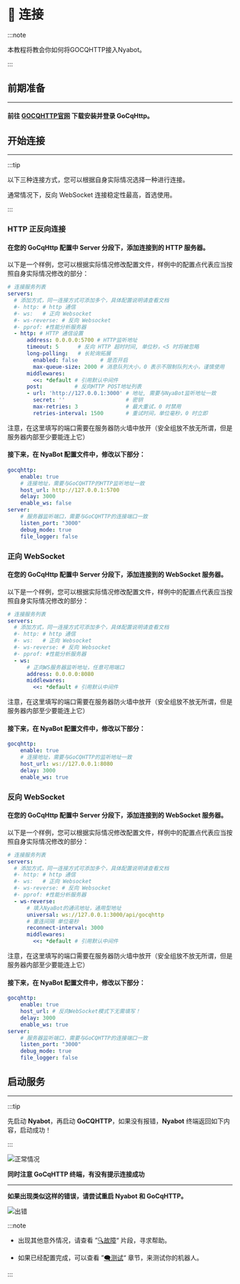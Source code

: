 # 🔗 连接

:::note

本教程将教会你如何将GOCQHTTP接入Nyabot。

:::

## 前期准备

-----

#### 前往 [GOCQHTTP官网](https://docs.go-cqhttp.org/guide/quick_start.html#%E5%9F%BA%E7%A1%80%E6%95%99%E7%A8%8B) 下载安装并登录 GoCqHttp。

## 开始连接

-----

:::tip

以下三种连接方式，您可以根据自身实际情况选择一种进行连接。

通常情况下，反向 WebSocket 连接稳定性最高，首选使用。

:::

### HTTP 正反向连接

#### 在您的 GoCqHttp 配置中 Server 分段下，添加连接到的 HTTP 服务器。

以下是一个样例，您可以根据实际情况修改配置文件，样例中的配置点代表应当按照自身实际情况修改的部分：

```yaml
# 连接服务列表
servers:
  # 添加方式，同一连接方式可添加多个，具体配置说明请查看文档
  #- http: # http 通信
  #- ws:   # 正向 Websocket
  #- ws-reverse: # 反向 Websocket
  #- pprof: #性能分析服务器
  - http: # HTTP 通信设置
      address: 0.0.0.0:5700 # HTTP监听地址
      timeout: 5      # 反向 HTTP 超时时间, 单位秒，<5 时将被忽略
      long-polling:   # 长轮询拓展
        enabled: false       # 是否开启
        max-queue-size: 2000 # 消息队列大小，0 表示不限制队列大小，谨慎使用
      middlewares:
        <<: *default # 引用默认中间件
      post:          # 反向HTTP POST地址列表
      - url: 'http://127.0.0.1:3000' # 地址, 需要与NyaBot监听地址一致
        secret: ''                   # 密钥
        max-retries: 3               # 最大重试，0 时禁用
        retries-interval: 1500       # 重试时间，单位毫秒，0 时立即
```

注意，在这里填写的端口需要在服务器防火墙中放开（安全组放不放无所谓，但是服务器内部至少要能连上它）

#### 接下来，在 NyaBot 配置文件中，修改以下部分：

```yaml
gocqhttp:
    enable: true
    # 连接地址，需要与GoCQHTTP的HTTP监听地址一致
    host_url: http://127.0.0.1:5700
    delay: 3000
    enable_ws: false
server:
    # 服务器监听端口，需要与GoCQHTTP的连接端口一致
    listen_port: "3000"
    debug_mode: true
    file_logger: false
```

### 正向 WebSocket

#### 在您的 GoCqHttp 配置中 Server 分段下，添加连接到的 WebSocket 服务器。

以下是一个样例，您可以根据实际情况修改配置文件，样例中的配置点代表应当按照自身实际情况修改的部分：

```yaml
# 连接服务列表
servers:
  # 添加方式，同一连接方式可添加多个，具体配置说明请查看文档
  #- http: # http 通信
  #- ws:   # 正向 Websocket
  #- ws-reverse: # 反向 Websocket
  #- pprof: #性能分析服务器
  - ws:
      # 正向WS服务器监听地址，任意可用端口
      address: 0.0.0.0:8080
      middlewares:
        <<: *default # 引用默认中间件
```

注意，在这里填写的端口需要在服务器防火墙中放开（安全组放不放无所谓，但是服务器内部至少要能连上它）

#### 接下来，在 NyaBot 配置文件中，修改以下部分：

```yaml
gocqhttp:
    enable: true
    # 连接地址，需要与GoCQHTTP的监听地址一致
    host_url: ws://127.0.0.1:8080
    delay: 3000
    enable_ws: true
```

### 反向 WebSocket

#### 在您的 GoCqHttp 配置中 Server 分段下，添加连接到的 WebSocket 服务器。

以下是一个样例，您可以根据实际情况修改配置文件，样例中的配置点代表应当按照自身实际情况修改的部分：

```yaml
# 连接服务列表
servers:
  # 添加方式，同一连接方式可添加多个，具体配置说明请查看文档
  #- http: # http 通信
  #- ws:   # 正向 Websocket
  #- ws-reverse: # 反向 Websocket
  #- pprof: #性能分析服务器
  - ws-reverse:
      # 填入NyaBot的通讯地址，通用型地址
      universal: ws://127.0.0.1:3000/api/gocqhttp
      # 重连间隔 单位毫秒
      reconnect-interval: 3000
      middlewares:
        <<: *default # 引用默认中间件

```

注意，在这里填写的端口需要在服务器防火墙中放开（安全组放不放无所谓，但是服务器内部至少要能连上它）

#### 接下来，在 NyaBot 配置文件中，修改以下部分：

```yaml
gocqhttp:
    enable: true
    host_url: # 反向WebSocket模式下无需填写！
    delay: 3000
    enable_ws: true
server:
    # 服务器监听端口，需要与GoCQHTTP的连接端口一致
    listen_port: "3000"
    debug_mode: true
    file_logger: false
```

## 启动服务

-----

:::tip

先启动 **Nyabot**，再启动 **GoCQHTTP**，如果没有报错，**Nyabot** 终端返回如下内容，启动成功！

:::

![正常情况](images/success.png)

**同时注意 GoCqHTTP 终端，有没有提示连接成功**

-----

**如果出现类似这样的错误，请尝试重启 Nyabot 和 GoCqHTTP。**

![出错](images/error.png)

:::note

- 出现其他意外情况，请查看 ”[🔍故障](/docs/guide/troubleshoot)“ 片段，寻求帮助。

- 如果已经配置完成，可以查看 ”[🗨️测试](/docs/guide/gocqhttp-test)“ 章节，来测试你的机器人。

:::
